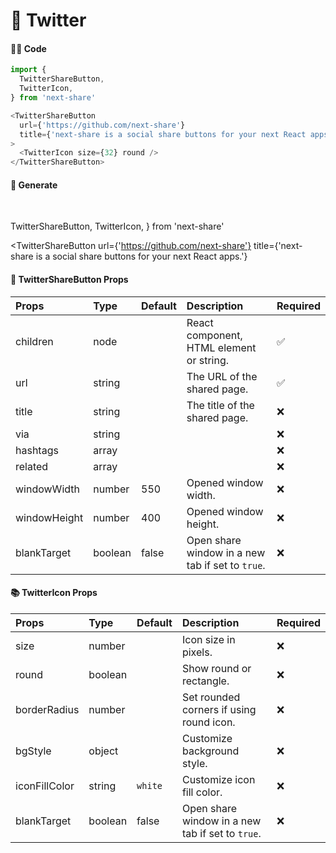 # 🎀 Twitter

#### 👨‍💻 Code

```js copy
import {
  TwitterShareButton,
  TwitterIcon,
} from 'next-share'

<TwitterShareButton
  url={'https://github.com/next-share'}
  title={'next-share is a social share buttons for your next React apps.'}
>
  <TwitterIcon size={32} round />
</TwitterShareButton>
```

#### 🥰 Generate

<br />

  TwitterShareButton,
  TwitterIcon,
} from 'next-share'

<TwitterShareButton
  url={'https://github.com/next-share'}
  title={'next-share is a social share buttons for your next React apps.'}
>
  <TwitterIcon size={32} round />
</TwitterShareButton>

#### 📖 TwitterShareButton Props

| Props | Type | Default | Description | Required |
| :--- | :--- | :--- | :--- | :--- |
| children | node |  | React component, HTML element or string. | ✅ |
| url | string |  | The URL of the shared page. | ✅ |
| title | string |  | The title of the shared page. | ❌ |
| via | string |  |  | ❌ |
| hashtags | array |  |  | ❌ |
| related | array |  |  | ❌ |
| windowWidth | number | 550 | Opened window width. | ❌ |
| windowHeight | number | 400 | Opened window height. | ❌ |
| blankTarget | boolean | false | Open share window in a new tab if set to `true`. | ❌ |

#### 📚 TwitterIcon Props

| Props | Type | Default | Description | Required |
| :--- | :--- | :--- | :--- | :--- |
| size | number |  | Icon size in pixels. | ❌ |
| round | boolean |  | Show round or rectangle. | ❌ |
| borderRadius | number |  | Set rounded corners if using round icon. | ❌ |
| bgStyle | object |  | Customize background style. | ❌ |
| iconFillColor | string | <code>white</code> | Customize icon fill color. | ❌ |
| blankTarget | boolean | false | Open share window in a new tab if set to `true`. | ❌ |
